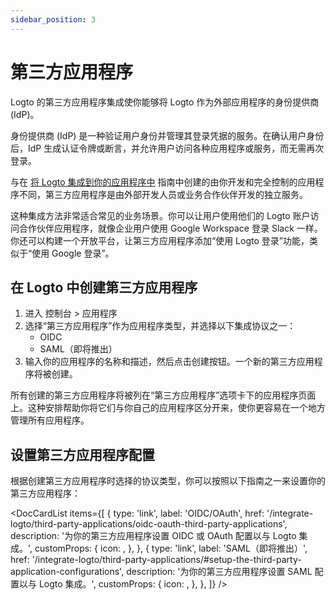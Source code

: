 ```yaml
---
sidebar_position: 3
---
```



# 第三方应用程序

Logto 的第三方应用程序集成使你能够将 Logto 作为外部应用程序的身份提供商 (IdP)。

身份提供商 (IdP) 是一种验证用户身份并管理其登录凭据的服务。在确认用户身份后，IdP 生成认证令牌或断言，并允许用户访问各种应用程序或服务，而无需再次登录。

与在 [将 Logto 集成到你的应用程序中](/integrate-logto/integrate-logto-into-your-application) 指南中创建的由你开发和完全控制的应用程序不同，第三方应用程序是由外部开发人员或业务合作伙伴开发的独立服务。

这种集成方法非常适合常见的业务场景。你可以让用户使用他们的 Logto 账户访问合作伙伴应用程序，就像企业用户使用 Google Workspace 登录 Slack 一样。你还可以构建一个开放平台，让第三方应用程序添加“使用 Logto 登录”功能，类似于“使用 Google 登录”。

## 在 Logto 中创建第三方应用程序

1. 进入 <CloudLink to="/applications">控制台 > 应用程序</CloudLink>
2. 选择“第三方应用程序”作为应用程序类型，并选择以下集成协议之一：
   - OIDC
   - SAML（即将推出）
3. 输入你的应用程序的名称和描述，然后点击创建按钮。一个新的第三方应用程序将被创建。

所有创建的第三方应用程序将被列在“第三方应用程序”选项卡下的应用程序页面上。这种安排帮助你将它们与你自己的应用程序区分开来，使你更容易在一个地方管理所有应用程序。

## 设置第三方应用程序配置

根据创建第三方应用程序时选择的协议类型，你可以按照以下指南之一来设置你的第三方应用程序：

<DocCardList
  items={[
    {
      type: 'link',
      label: 'OIDC/OAuth',
      href: '/integrate-logto/third-party-applications/oidc-oauth-third-party-applications',
      description: '为你的第三方应用程序设置 OIDC 或 OAuth 配置以与 Logto 集成。',
      customProps: {
        icon: <OidcIcon />,
      },
    },
    {
      type: 'link',
      label: 'SAML（即将推出）',
      href: '/integrate-logto/third-party-applications/#setup-the-third-party-application-configurations',
      description: '为你的第三方应用程序设置 SAML 配置以与 Logto 集成。',
      customProps: {
        icon: <SamlIcon />,
      },
    },
  ]}
/>
